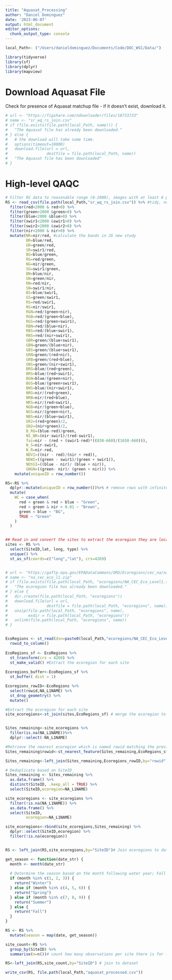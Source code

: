 ```yaml
---
title: "Aquasat_Processing"
author: "Daniel Dominguez"
date: '2023-06-07'
output: html_document
editor_options: 
  chunk_output_type: console
---
```


```r
local_Path<- ("/Users/danieldominguez/Documents/Code/DOC_WSC/Data/") 

```


```r
library(tidyverse)
library(sf)
library(dplyr)
library(mapview)
```


# Download Aquasat File

Check for presence of Aquasat matchup file - if it doesn't exist, download it.

```r

# url <- "https://figshare.com/ndownloader/files/18733733"
# name <- "sr_wq_rs_join.csv"
# if (file.exists(file.path(local_Path, name))) {
#   "The Aquasat file has already been downloaded."
# } else {
#   # the download will take some time.
#   options(timeout=10000)
#   download.file(url = url, 
#                 destfile = file.path(local_Path, name))
#   "The Aquasat file has been downloaded"
# }
```

# High-level QAQC

```r
# Filter RS data to reasonable range (0-2000), images with at least 8 pixels
RS <- read_csv(file.path(local_Path,"sr_wq_rs_join.csv")) %>% #tidy, number of pixels contributing as a cutoff
  filter(red<2000 & red>0) %>% 
  filter(green<2000 &green>0) %>% 
  filter(blue<2000 &blue>0) %>% 
  filter(swir1<2000 &swir1>0) %>% 
  filter(swir2<2000 &swir2>0) %>% 
  filter(nir<2000 & nir>0) %>% 
  mutate(NR=nir/red, #calculate the bands in JG new study
         BR=blue/red,
         GR=green/red,
         SR=swir1/red,
         BG=blue/green,
         RG=red/green,
         NG=nir/green,
         SG=swir1/green,
         BN=blue/nir,
         GN=green/nir,
         RN=red/nir,
         SN=swir1/nir,
         BS=blue/swir1,
         GS=green/swir1,
         RS=red/swir1,
         NS=nir/swir1,
         RGN=red/(green+nir),
         RGB=red/(green+blue),
         RGS=red/(green+swir1),
         RBN=red/(blue+nir),
         RBS=red/(blue+swir1),
         RNS=red/(nir+swir1),
         GBR=green/(blue+swir1),
         GBN=green/(blue+nir),
         GBS=green/(blue+swir1),
         GRN=green/(red+nir),
         GRB=green/(red+blue),
         GNS=green/(nir+swir1),
         BRG=blue/(red+green),
         BRS=blue/(red+swir1),
         BGN=blue/(green+nir),
         BGS=blue/(green+swir1),
         BNS=blue/(nir+swir1),
         NRG=nir/(red+green),
         NRB=nir/(red+blue),
         NRS=nir/(red+swir1),
         NGB=nir/(green+blue),
         NGS=nir/(green+nir),
         NBS=nir/(blue+swir1),
         GR2=(red+green)/2,
         GN2=(nir+green)/2,
         B_RG=(blue-red)/green,
         NS_NR=(nir-swir1)/(red-swir1),
         fai=nir - (red + (swir1-red)*((830-660)/(1650-660))),
         N_S=nir-swir1,
         N_R=nir-red,
         NDVI=((nir - red)/(nir + red)),
         NDWI=((green - swir1)/(green + swir1)),
         NDSSI=((blue - nir)/ (blue + nir)),
         GNGN=((green- nir)/ (green + nir))) %>% 
    mutate(uniqueID = row_number())
```

```r
RS<-RS %>% 
  dplyr::mutate(uniqueID = row_number())%>% # remove rows with infinites that might have resulted from band calculations
  mutate(
    WC = case_when(
      red < green & red > blue ~ "Green",
      red > green & nir > 0.01 ~ "Brown",
      green < blue ~ "BG",
      TRUE ~ "Green"
    )
  )


## Read in and convert the sites to extract the ecoregion they are located in
sites <- RS %>% 
  select(SiteID,lat, long, type) %>%  
  unique() %>% 
  st_as_sf(coords=c("long","lat"), crs=4269) 


# url <- "https://gaftp.epa.gov/EPADataCommons/ORD/Ecoregions/cec_na/na_cec_eco_l1.zip"
# name <- "na_cec_eco_l1.zip"
# if (file.exists(file.path(local_Path, "ecoregions/NA_CEC_Eco_Level1.shp"))) {
#   "The ecoregion file has already been downloaded."
# } else {
#   dir.create(file.path(local_Path, "ecoregions"))
#   download.file(url = url, 
#                 destfile = file.path(local_Path, "ecoregions", name))
#   unzip(file.path(local_Path, "ecoregions", name), 
#         exdir = file.path(local_Path, "ecoregions"))
#   unlink(file.path(local_Path, "ecoregions", name))
# }


EcoRegions <- st_read(dsn=paste0(local_Path,"ecoregions/NA_CEC_Eco_Level1.shp")) %>%  #Load ecoregions
  rowid_to_column()
  
EcoRegions_sf <- EcoRegions %>% 
  st_transform(crs = 4269) %>% 
  st_make_valid() #Extract the ecoregion for each site
  
Ecoregions_buffer<-EcoRegions_sf %>% 
  st_buffer( dist = 1)

Ecoregions_rowID<-EcoRegions %>% 
  select(rowid,NA_L1NAME) %>% 
  st_drop_geometry() %>% 
  mutate()
```

```r
#Extract the ecoregion for each site
site_ecoregions<-st_join(sites,EcoRegions_sf) # merge the ecoregion to dataset


Sites_remaining<-site_ecoregions %>% 
  filter(is.na(NA_L1NAME))%>% 
  dplyr::select(-NA_L1NAME)

#Retrieve the nearest ecoregion which is named rowid matching the previous rowid to column
Sites_remaining$rowid<-st_nearest_feature(Sites_remaining,EcoRegions_sf) 

Sites_remaining<-left_join(Sites_remaining,Ecoregions_rowID,by="rowid") 

# Deduplicate based on SiteID
Sites_remaining <- Sites_remaining %>%
  as.data.frame() %>% 
  distinct(SiteID, .keep_all = TRUE) %>%
  select(SiteID,ecoregion=NA_L1NAME)

site_ecoregions <- site_ecoregions %>% 
  filter(!is.na(NA_L1NAME)) %>% 
  as.data.frame() %>% 
  select(SiteID,
         ecoregion=NA_L1NAME)

site_ecoregions<-rbind(site_ecoregions,Sites_remaining) %>%  
  dplyr::select(SiteID,ecoregion) %>% 
  filter(!is.na(ecoregion)) 


RS <- left_join(RS,site_ecoregions,by="SiteID")# Join ecoregions to dataset


```

```r
get_season <- function(date_str) {
  month <- month(date_str)
  
  # Determine the season based on the month following water year; Fall October-December and so on
  if (month %in% c(1, 2, 3)) {
    return("Winter")
  } else if (month %in% c(4, 5, 6)) {
    return("Spring")
  } else if (month %in% c(7, 8, 9)) {
    return("Summer")
  } else {
    return("Fall")
  }
}

RS <- RS %>%
  mutate(season = map(date, get_season))
```


```r
site_count<-RS %>% 
  group_by(SiteID) %>% 
  summarise(n=n())# count how many observations per site there is for filtering later

RS<-left_join(RS,site_count,by="SiteID") # join to dataset

write_csv(RS, file.path(local_Path,"aquasat_processed.csv"))

```

